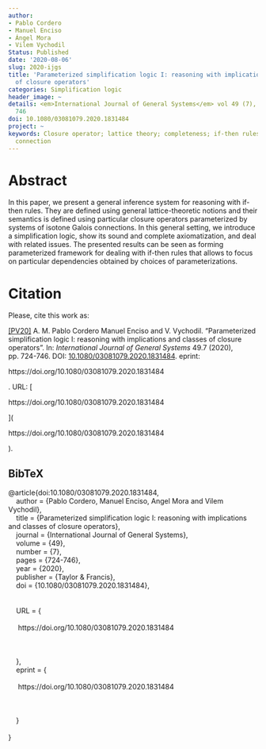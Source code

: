 ```yaml
---
author:
- Pablo Cordero
- Manuel Enciso
- Ángel Mora
- Vilem Vychodil
Status: Published
date: '2020-08-06'
slug: 2020-ijgs
title: 'Parameterized simplification logic I: reasoning with implications and classes
  of closure operators'
categories: Simplification logic
header_image: ~
details: <em>International Journal of General Systems</em> vol 49 (7), pp. 724 --
  746
doi: 10.1080/03081079.2020.1831484
project: ~
keywords: Closure operator; lattice theory; completeness; if-then rules; isotone Galois
  connection
---
```



# Abstract


In this paper, we present a general inference system for reasoning with if-then rules. They are defined using general lattice-theoretic notions and their semantics is defined using particular closure operators parameterized by systems of isotone Galois connections. In this general setting, we introduce a simplification logic, show its sound and complete axiomatization, and deal with related issues. The presented results can be seen as forming parameterized framework for dealing with if-then rules that allows to focus on particular dependencies obtained by choices of parameterizations.







# Citation
Please, cite this work as:


<a name=bib-doi1010800308107920201831484></a>[[PV20]](#cite-doi1010800308107920201831484) A. M. Pablo Cordero Manuel Enciso and V. Vychodil. “Parameterized simplification logic I: reasoning with implications and classes of closure operators”. In: _International Journal of General Systems_ 49.7 (2020), pp. 724-746. DOI: [10.1080/03081079.2020.1831484](https://doi.org/10.1080%2F03081079.2020.1831484). eprint:

https://doi.org/10.1080/03081079.2020.1831484

. URL: [

https://doi.org/10.1080/03081079.2020.1831484

](

https://doi.org/10.1080/03081079.2020.1831484

).

::: {.callout-note appearance="minimal" collapse=true}

## BibTeX

@article{doi:10.1080/03081079.2020.1831484,<br>&nbsp;&nbsp;&nbsp;&nbsp;author = {Pablo Cordero, Manuel Enciso, Angel Mora and Vilem Vychodil},<br>&nbsp;&nbsp;&nbsp;&nbsp;title = {Parameterized simplification logic I: reasoning with implications and classes of closure operators},<br>&nbsp;&nbsp;&nbsp;&nbsp;journal = {International Journal of General Systems},<br>&nbsp;&nbsp;&nbsp;&nbsp;volume = {49},<br>&nbsp;&nbsp;&nbsp;&nbsp;number = {7},<br>&nbsp;&nbsp;&nbsp;&nbsp;pages = {724-746},<br>&nbsp;&nbsp;&nbsp;&nbsp;year = {2020},<br>&nbsp;&nbsp;&nbsp;&nbsp;publisher = {Taylor & Francis},<br>&nbsp;&nbsp;&nbsp;&nbsp;doi = {10.1080/03081079.2020.1831484},<br>&nbsp;&nbsp;&nbsp;&nbsp;<br>&nbsp;&nbsp;&nbsp;&nbsp;<br>&nbsp;&nbsp;&nbsp;&nbsp;URL = { <br>&nbsp;&nbsp;&nbsp;&nbsp;    <br>&nbsp;&nbsp;&nbsp;&nbsp;        https://doi.org/10.1080/03081079.2020.1831484<br>&nbsp;&nbsp;&nbsp;&nbsp;    <br>&nbsp;&nbsp;&nbsp;&nbsp;    <br>&nbsp;&nbsp;&nbsp;&nbsp;<br>&nbsp;&nbsp;&nbsp;&nbsp;},<br>&nbsp;&nbsp;&nbsp;&nbsp;eprint = { <br>&nbsp;&nbsp;&nbsp;&nbsp;    <br>&nbsp;&nbsp;&nbsp;&nbsp;        https://doi.org/10.1080/03081079.2020.1831484<br>&nbsp;&nbsp;&nbsp;&nbsp;    <br>&nbsp;&nbsp;&nbsp;&nbsp;    <br>&nbsp;&nbsp;&nbsp;&nbsp;<br>&nbsp;&nbsp;&nbsp;&nbsp;}<br>&nbsp;&nbsp;&nbsp;&nbsp;<br>}

:::


